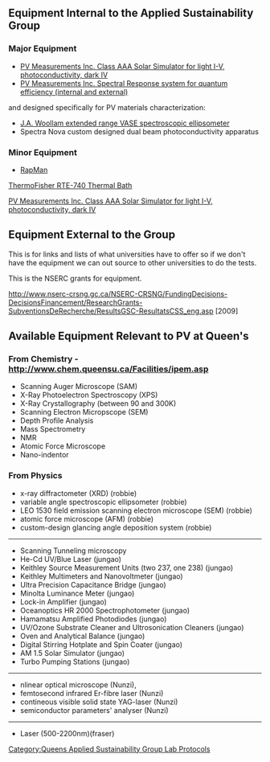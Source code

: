 {{QASpage}}

== Equipment Internal to the Applied Sustainability Group ==

=== Major Equipment ===
* [[Solar Simulator: QAS| PV Measurements Inc. Class AAA Solar Simulator for light I-V, photoconductivity, dark IV]]
* [[Quantum Efficiency: QAS| PV Measurements Inc. Spectral Response system for quantum efficiency (internal and external)]]

and designed specifically for PV materials characterization:
* [[QAS Ellipsometer| J.A. Woollam extended range VASE spectroscopic ellipsometer]]
* Spectra Nova custom designed dual beam photoconductivity apparatus

=== Minor Equipment ===
* [[RapMan]]



[[Thermal Circulator Bath: QAS| ThermoFisher RTE-740 Thermal Bath]]

[[Photoconductivity: QAS| PV Measurements Inc. Class AAA Solar Simulator for light I-V, photoconductivity, dark IV]]

== Equipment External to the Group  ==


This is for links and lists of what universities have to offer so if we don't have the equipment we can out source to other universities to do the tests. 

This is the NSERC grants for equipment. 

http://www.nserc-crsng.gc.ca/NSERC-CRSNG/FundingDecisions-DecisionsFinancement/ResearchGrants-SubventionsDeRecherche/ResultsGSC-ResultatsCSS_eng.asp [2009]

==Available Equipment Relevant to PV at Queen's==

===From Chemistry - http://www.chem.queensu.ca/Facilities/ipem.asp ===
* Scanning Auger Microscope (SAM)
* X-Ray Photoelectron Spectroscopy (XPS)
*  X-Ray Crystallography (between 90 and 300K)
* Scanning Electron Micropscope (SEM)
* Depth Profile Analysis
*  Mass Spectrometry
* NMR
* Atomic Force Microscope
* Nano-indentor

===From Physics===
* x-ray diffractometer (XRD) (robbie)
* variable angle spectroscopic ellipsometer (robbie)
* LEO 1530 field emission scanning electron microscope (SEM) (robbie)
* atomic force microscope (AFM) (robbie)
* custom-design glancing angle deposition system (robbie)
----
* Scanning Tunneling microscopy
* He-Cd UV/Blue Laser (jungao)
* Keithley Source Measurement Units (two 237, one 238) (jungao)
* Keithley Multimeters and Nanovoltmeter (jungao)
* Ultra Precision Capacitance Bridge (jungao)
* Minolta Luminance Meter (jungao)
* Lock-in Amplifier (jungao)
* Oceanoptics HR 2000  Spectrophotometer (jungao)
* Hamamatsu Amplified Photodiodes (jungao)
* UV/Ozone Substrate Cleaner and Ultrosonication Cleaners (jungao)
* Oven and Analytical Balance (jungao)
* Digital Stirring Hotplate and Spin Coater (jungao)
* AM 1.5 Solar Simulator (jungao)
* Turbo Pumping Stations (jungao)
----
* nlinear optical microscope (Nunzi),
* femtosecond infrared Er-fibre laser (Nunzi)
* contineous visible solid state YAG-laser (Nunzi)
* semiconductor parameters' analyser (Nunzi)
----
* Laser (500-2200nm)(fraser)




[[Category:Queens Applied Sustainability Group Lab Protocols]]
